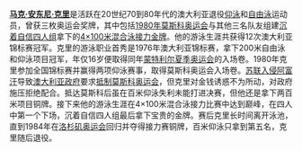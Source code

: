 '''[[马克·克里|马克·安东尼·克里]]'''是活跃在20世纪70到80年代的澳大利亚退役[[仰泳|仰泳]]和[[自由泳|自由泳]]运动员，曾获三枚奥运会奖牌，其中包括[[1980年夏季奥林匹克运动会|1980年莫斯科奥运会]]与其他三名队友组建[[沉着自信四人组|沉着自信四人组]]拿下的[[1980年夏季奥林匹克运动会男子4×100米混合泳接力比赛|4×100米混合泳接力金牌]]。他的游泳生涯共获得12次澳大利亚锦标赛冠军。克里的游泳职业首秀是1976年澳大利亚锦标赛，拿下200米自由泳和仰泳项目冠军，年仅16岁便取得同年[[1976年夏季奥林匹克运动会|蒙特利尔夏季奥运会]]的入场卷。1980年克里参加全国锦标赛并赢得两项仰泳赛事，取得莫斯科奥运会入场卷。[[苏联－阿富汗战争|苏联入侵阿富汗]]导致[[澳大利亚政府|澳大利亚政府]]要求[[联合抵制1980年夏季奥运会|抵制莫斯科奥运会]]，但克里对金钱诱惑不为所动，对政府施压拒绝配合。抵达莫斯科后虽在百米仰泳失利未能打进决赛，但他还是拿下两百米项目铜牌。接下来他的游泳生涯在4×100米混合泳接力比赛中达到巅峰，在四人中第一个下场，沉着自信四人组最后拿下宝贵的金牌。赛后克里长时间离开泳池，直到1984年在[[1984年夏季奥林匹克运动会|洛杉矶奥运会]]回归并夺得接力赛铜牌，百米仰泳只拿到第五名，克里随后退役。